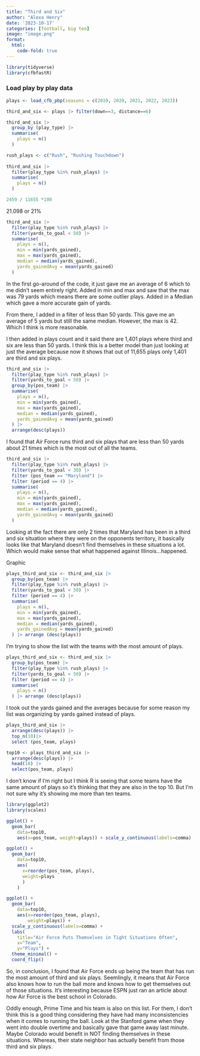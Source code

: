 ```yaml
---
title: "Third and Six"
author: "Alexa Henry"
date: '2023-10-17'
categories: [football, big ten]
image: "image.png"
format: 
  html:
    code-fold: true
---
```


```r
library(tidyverse)
library(cfbfastR)
```

### Load play by play data

```r
plays <- load_cfb_pbp(seasons = c(2019, 2020, 2021, 2022, 2023))
```

```r
third_and_six <- plays |> filter(down==3, distance==6)
```

```r
third_and_six |> 
  group_by (play_type) |>
  summarise(
    plays = n()
  )
```


```r
rush_plays <- c("Rush", "Rushing Touchdown")
  
third_and_six |>
  filter(play_type %in% rush_plays) |> 
  summarise(
    plays = n()
  )
```


```r
2459 / 11655 *100
```
21.098 or 21%

```r
third_and_six |>
  filter(play_type %in% rush_plays) |>
  filter(yards_to_goal < 50) |> 
  summarise(
    plays = n(),
    min = min(yards_gained),
    max = max(yards_gained),
    median = median(yards_gained),
    yards_gainedAvg = mean(yards_gained)
  )
```
In the first go-around of the code, it just gave me an average of 6 which to me didn't seem entirely right. Added in min and max and saw that the max was 79 yards which means there are some outlier plays. Added in a Median which gave a more accurate gain of yards. 

From there, I added in a filter of less than 50 yards. This gave me an average of 5 yards but still the same median. However, the max is 42. Which I think is more reasonable. 

I then added in plays count and it said there are 1,401 plays where third and six are less than 50 yards. I think this is a better model than just looking at just the average because now it shows that out of 11,655 plays only 1,401 are third and six plays. 

```r
third_and_six |>
  filter(play_type %in% rush_plays) |>
  filter(yards_to_goal < 50) |> 
  group_by(pos_team) |>
  summarise(
    plays = n(),
    min = min(yards_gained),
    max = max(yards_gained),
    median = median(yards_gained),
    yards_gainedAvg = mean(yards_gained)
  ) |>
  arrange(desc(plays))
```
I found that Air Force runs third and six plays that are less than 50 yards about 21 times which is the most out of all the teams. 

```r
third_and_six |>
  filter(play_type %in% rush_plays) |>
  filter(yards_to_goal < 30) |> 
  filter (pos_team == "Maryland") |>
  filter (period == 4) |>
  summarise(
    plays = n(),
    min = min(yards_gained),
    max = max(yards_gained),
    median = median(yards_gained),
    yards_gainedAvg = mean(yards_gained)
  )
```
Looking at the fact there are only 2 times that Maryland has been in a third and six situation where they were on the opponents territory, it basically looks like that Maryland doesn't find themselves in these situations a lot. Which would make sense that what happened against Illinois...happened. 

Graphic 

```r
plays_third_and_six <- third_and_six |>
  group_by(pos_team) |>
  filter(play_type %in% rush_plays) |>
  filter(yards_to_goal < 50) |>
  filter (period == 4) |>
  summarise(
    plays = n(),
    min = min(yards_gained),
    max = max(yards_gained),
    median = median(yards_gained),
    yards_gainedAvg = mean(yards_gained)
  ) |> arrange (desc(plays))
```
I'm trying to show the list with the teams with the most amount of plays. 

```r
plays_third_and_six <- third_and_six |>
  group_by(pos_team) |>
  filter(play_type %in% rush_plays) |>
  filter(yards_to_goal < 50) |>
  filter (period == 4) |>
  summarise(
    plays = n()
  ) |> arrange (desc(plays))
```
I took out the yards gained and the averages because for some reason my list was organizing by yards gained instead of plays. 

```r
plays_third_and_six |>
  arrange(desc(plays)) |>
  top_n(10)|>
  select (pos_team, plays)
```


```r
top10 <- plays_third_and_six |>
  arrange(desc(plays)) |>
  head(10) |> 
  select(pos_team, plays)
```
I don't know if I'm right but I think R is seeing that some teams have the same amount of plays so it's thinking that they are also in the top 10. But I'm not sure why it's showing me more than ten teams.
```r
library(ggplot2)
library(scales)
```

```r
ggplot() + 
  geom_bar(
    data=top10, 
    aes(x=pos_team, weight=plays)) + scale_y_continuous(labels=comma)
```


```r
ggplot() + 
  geom_bar(
    data=top10, 
    aes(
      x=reorder(pos_team, plays), 
      weight=plays
      )
    )
```


```r
ggplot() + 
  geom_bar(
    data=top10, 
    aes(x=reorder(pos_team, plays),
        weight=plays)) + 
  scale_y_continuous(labels=comma) + 
  labs(
    title="Air Force Puts Themselves in Tight Situations Often", 
    x="Team", 
    y="Plays") + 
  theme_minimal() + 
  coord_flip()
```
So, in conclusion, I found that Air Force ends up being the team that has run the most amount of third and six plays. Seemlingly, it means that Air Force also knows how to run the ball more and knows how to get themselves out of those situations. It's interesting because ESPN just ran an article about how Air Force is the best school in Colorado. 

Oddly enough, Prime Time and his team is also on this list. For them, I don't think this is a good thing considering they have had many inconsistencies when it comes to running the ball. Look at the Stanford game when they went into double overtime and basically gave that game away last minute. Maybe Colorado would benefit in NOT finding themselves in these situations. Whereas, their state neighbor has actually benefit from those third and six plays. 
